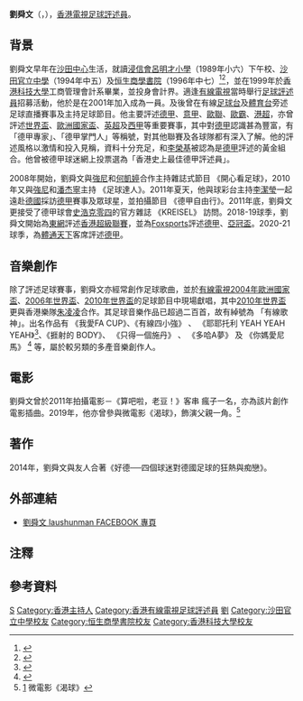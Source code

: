 {{藝人
| 姓名 = 劉舜文
| 類型 = 節目主持
| 圖片 = Lau Shun Man.JPG
| 圖片尺寸 = 
| 圖片簡介 = 
| 外文名 = 
| 外文 = 
| 英文名 = 
| 綽號 = 
| 國籍 = {{CHN-HKG}}
| 民族 =
| 籍貫 = 
| 出生日期 = {{birth date and age|1977|8|1}}<ref>{{cite web |url=https://archive.ph/YmNYx |title=生日日期 |date=2020-08-01 |website= |publisher=劉舜文 Facebook |access-date=2021-03-26 |quote=}}</ref>
| 出生地點 = 
| 逝世日期 =  
| 逝世地點 = 
| 職業 = [[主持人|主持人]]、體育評述員
| 語言 = [[粵語|粵語]]、[[普通話|普通話]]、[[德語|德語]]、[[英語|英語]]
| 教育程度 = [[香港科技大學|香港科技大學]]工商管理會計系學士
| 母校 = [[浸信會呂明才小學|浸信會呂明才小學]]<br />[[沙田官立中學|沙田官立中學]]<br />[[恒生商學書院|恒生商學書院]]
| 宗教信仰 = 
| 配偶 =
| 網站 = [https://www.facebook.com/laushunman1 劉舜文 laushunman]
}}

'''劉舜文'''（{{lang-en|Lau Shun Man}}，{{bd|1977年|8月1日}}），[[香港|香港]][[電視|電視]][[足球評述員|足球評述員]]。

== 背景 ==
劉舜文早年在[[沙田中心|沙田中心]]生活{{noteTag|關於劉舜文成長地的資料出自香港電台第一台廣播節目《守下留情》於2020年4月27日播出的訪問。}}，就讀[[浸信會呂明才小學|浸信會呂明才小學]]（1989年小六）下午校{{noteTag|關於劉舜文就讀小學下午校的資料出自香港電台第一台廣播節目《守下留情》於2021年3月24日播出的訪問。}}、[[沙田官立中學|沙田官立中學]]（1994年中五）及[[恒生商學書院|恒生商學書院]]（1996年中七）<ref>{{cite web |url=https://www.facebook.com/photo.php?fbid=10156994292125862&set=a.497818850861&type=3&theater |title=摷返櫃桶嘅舊嘢，突然被我搵返小學啲威水史出黎，咁就三十年！！！ |last= |first= |date=2019-07-15|website= |publisher=Lau Shun Man 個人Facebook |access-date=2020-05-01|quote=}}</ref><ref>{{cite web |url=https://www.facebook.com/photo.php?fbid=10156998663340862&set=a.428950190861&type=3&theater |title=《懷舊千字文》之《中學篇》 |last= |first= |date=2019-07-17|website= |publisher=Lau Shun Man 個人Facebook |access-date=2020-05-01|quote=}}</ref>，並在1999年於[[香港科技大學|香港科技大學]]工商管理會計系畢業，並投身會計界{{noteTag|name=守下留情|關於劉舜文大學畢業年份和轉投有線電線的資料出自香港電台第一台廣播節目《守下留情》於2020年4月28日播出的訪問。}}。適逢[[香港有線電視|有線電視]]當時舉行[[足球評述員|足球評述員]]招募活動，他於是在2001年加入成為一員{{noteTag|name=守下留情}}。及後曾在有線[[香港有線電視足球台|足球台]]及[[香港有線電視體育台|體育台]]旁述足球直播賽事及主持足球節目。他主要評述[[德甲|德甲]]、[[意甲|意甲]]、[[歐洲聯賽冠軍盃|歐聯]]、[[歐霸盃|歐霸]]、[[香港超級聯賽|港超]]，亦曾評述[[世界盃|世界盃]]、[[歐洲國家盃|歐洲國家盃]]、[[英超|英超]]及[[西甲|西甲]]等重要賽事，其中對[[德甲|德甲]]認識甚為豐富，有「德甲專家」、「德甲掌門人」等稱號，對其他聯賽及各球隊都有深入了解。他的評述風格以激情和投入見稱，資料十分充足，和[[李榮基|李榮基]]被認為是[[德甲|德甲]]評述的黃金組合。他曾被德甲球迷網上投票選為「香港史上最佳德甲評述員」。

2008年開始，劉舜文與[[強尼|強尼]]和[[何凱婷|何凱婷]]合作主持雜誌式節目 《開心看足球》，2010年又與[[強尼|強尼]]和[[潘杰寧|潘杰寧]]主持 《足球達人》。2011年夏天，他與球彩台主持[[李潔瑩|李潔瑩]]一起遠赴[[德國|德國]]採訪[[德甲|德甲]]賽事及眾球星，並拍攝節目 《德甲自由行》。2011年底，劉舜文更接受了德甲球會[[史浩克零四|史浩克零四]]的官方雜誌 《KREISEL》 訪問。2018-19球季，劉舜文開始為[[東網|東網]]評述[[香港超級聯賽|香港超級聯賽]]，並為[[FOX_Sports|Foxsports]]評述[[德甲|德甲]]、[[亞冠盃|亞冠盃]]。2020-21球季，為[[體通天下|體通天下]]客席評述[[德甲|德甲]]。

== 音樂創作 ==
除了評述足球賽事，劉舜文亦經常創作足球歌曲，並於[[有線電視|有線電視]][[2004年歐洲國家盃|2004年歐洲國家盃]]、[[2006年世界盃|2006年世界盃]]、[[2010年世界盃|2010年世界盃]]的足球節目中現場獻唱，其中[[2010年世界盃|2010年世界盃]]更與香港樂隊[[朱凌凌|朱凌凌]]合作。其足球音樂作品已超過二百首，故有綽號為 「有線歌神」。出名作品有 《我愛FA CUP》、《有線四小強》 、 《耶耶托利 YEAH YEAH YEAH》<ref>{{Cite web |url=https://www.youtube.com/watch?v=xLgFd4Dq8AU |title=耶耶托利 yeah yeah yeah MV |accessdate=2014-08-26 |archive-date=2015-12-18 |archive-url=https://web.archive.org/web/20151218125039/https://www.youtube.com/watch?v=xLgFd4Dq8AU |dead-url=no }}</ref>、《捱射的 BODY》、 《只得一個施丹》 、 《多哈A夢》 及 《你媽愛尼馬》 <ref>{{Cite web |url=https://www.youtube.com/watch?v=YC0XnCQ23YY |title=你媽愛尼馬 MV |accessdate=2015-06-17 |archive-date=2016-03-16 |archive-url=https://web.archive.org/web/20160316090557/https://www.youtube.com/watch?v=YC0XnCQ23YY |dead-url=no }}</ref> 等，屬於較另類的多產音樂創作人。

== 電影 ==
劉舜文曾於2011年拍攝電影－《算吧啦，老豆！》客串 瘋子一名，亦為該片創作電影插曲。2019年，他亦曾參與微電影《渴球》，飾演父親一角。<ref>[https://www.youtube.com/watch?v=KnIlbf3GGSY] 微電影《渴球》</ref>

== 著作 ==
2014年，劉舜文與友人合著《好德──四個球迷對德國足球的狂熱與痴戀》。

==外部連結==
* [http://www.facebook.com/laushunman1/  劉舜文 laushunman FACEBOOK 專頁]

==注釋==
{{noteFoot}}

==參考資料==
{{reflist|2}}

[[Category:刘姓|S]]
[[Category:香港主持人|Category:香港主持人]]
[[Category:香港有線電視足球評述員|Category:香港有線電視足球評述員]]
[[Category:香港足球評述員|劉]]
[[Category:沙田官立中學校友|Category:沙田官立中學校友]]
[[Category:恒生商學書院校友|Category:恒生商學書院校友]]
[[Category:香港科技大學校友|Category:香港科技大學校友]]